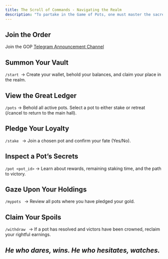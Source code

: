 ```yaml
---
title: The Scroll of Commands - Navigating the Realm
description: "To partake in the Game of Pots, one must master the sacred commands of our trusted oracle—the GOP Bot."
---
```


## Join the Order

Join the GOP <a href="https://t.me/+vuy2WgghLUwyNTU1">Telegram Announcement Channel</a>

## Summon Your Vault

`/start `→ Create your wallet, behold your balances, and claim your place in the realm.

## View the Great Ledger

`/pots` → Behold all active pots.
Select a pot to either stake or retreat (/cancel to return to the main hall).

## Pledge Your Loyalty

`/stake ` → Join a chosen pot and confirm your fate (Yes/No).

## Inspect a Pot’s Secrets

`/pot <pot_id>` → Learn about rewards, remaining staking time, and the path to victory.

## Gaze Upon Your Holdings

`/mypots ` → Review all pots where you have pledged your gold.

## Claim Your Spoils

`/withdraw ` → If a pot has resolved and victors have been crowned, reclaim your rightful earnings.

## **_He who dares, wins. He who hesitates, watches._**
